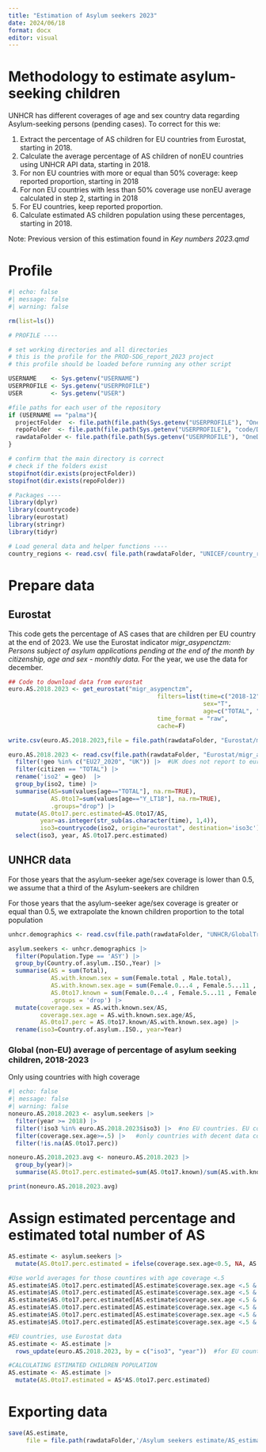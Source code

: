 ```yaml
---
title: "Estimation of Asylum seekers 2023"
date: 2024/06/18
format: docx
editor: visual
---
```


# Methodology to estimate asylum-seeking children

UNHCR has different coverages of age and sex country data regarding Asylum-seeking persons (pending cases). To correct for this we:

1.  Extract the percentage of AS children for EU countries from Eurostat, starting in 2018.
2.  Calculate the average percentage of AS children of nonEU countries using UNHCR API data, starting in 2018.
3.  For non EU countries with more or equal than 50% coverage: keep reported proportion, starting in 2018
4.  For non EU countries with less than 50% coverage use nonEU average calculated in step 2, starting in 2018
5.  For EU countries, keep reported proportion.
6.  Calculate estimated AS children population using these percentages, starting in 2018.

Note: Previous version of this estimation found in *Key numbers 2023.qmd*

# Profile

```r
#| echo: false
#| message: false
#| warning: false

rm(list=ls())

# PROFILE ----

# set working directories and all directories 
# this is the profile for the PROD-SDG_report_2023 project
# this profile should be loaded before running any other script

USERNAME    <- Sys.getenv("USERNAME")
USERPROFILE <- Sys.getenv("USERPROFILE")
USER        <- Sys.getenv("USER")

#file paths for each user of the repository
if (USERNAME == "palma"){
  projectFolder  <- file.path(file.path(Sys.getenv("USERPROFILE"), "OneDrive - UNICEF/Migration and Displacement/Data/Asylum seekers estimate")) #Output files
  repoFolder  <- file.path(file.path(Sys.getenv("USERPROFILE"), "code/DW-DemogMigration")) #repository files
  rawdataFolder <- file.path(file.path(Sys.getenv("USERPROFILE"), "OneDrive - UNICEF/Migration and Displacement/Data/"))  #raw data folder
} 

# confirm that the main directory is correct
# check if the folders exist
stopifnot(dir.exists(projectFolder))
stopifnot(dir.exists(repoFolder))

# Packages ----
library(dplyr) 
library(countrycode)
library(eurostat)
library(stringr)
library(tidyr) 

# Load general data and helper functions ----
country_regions <- read.csv( file.path(rawdataFolder, "UNICEF/country_regions_master.csv")) 
```

# Prepare data

## Eurostat

This code gets the percentage of AS cases that are children per EU country at the end of 2023. We use the Eurostat indicator *migr_asypenctzm: Persons subject of asylum applications pending at the end of the month by citizenship, age and sex - monthly data.* For the year, we use the data for december.

```r
## Code to download data from eurostat
euro.AS.2018.2023 <- get_eurostat("migr_asypenctzm",
                                          filters=list(time=c("2018-12","2019-12","2020-12","2021-12","2022-12","2023-12"),
                                                       sex="T",
                                                       age=c("TOTAL", "Y_LT18")),
                                          time_format = "raw",
                                          cache=F)

write.csv(euro.AS.2018.2023,file = file.path(rawdataFolder, "Eurostat/migr_asypenctzm_20240619.csv"), row.names = FALSE)

euro.AS.2018.2023 <- read.csv(file.path(rawdataFolder, "Eurostat/migr_asypenctzm_20240619.csv")) |> 
  filter(!geo %in% c("EU27_2020", "UK")) |>  #UK does not report to eurostat anymore
  filter(citizen == "TOTAL") |> 
  rename('iso2' = geo)  |> 
  group_by(iso2, time) |> 
  summarise(AS=sum(values[age=="TOTAL"], na.rm=TRUE),
            AS.0to17=sum(values[age=="Y_LT18"], na.rm=TRUE),
            .groups="drop") |> 
  mutate(AS.0to17.perc.estimated=AS.0to17/AS,
         year=as.integer(str_sub(as.character(time), 1,4)),
         iso3=countrycode(iso2, origin="eurostat", destination='iso3c')) |> 
  select(iso3, year, AS.0to17.perc.estimated)
```

## UNHCR data

For those years that the asylum-seeker age/sex coverage is lower than 0.5, we assume that a third of the Asylum-seekers are children

For those years that the asylum-seeker age/sex coverage is greater or equal than 0.5, we extrapolate the known children proportion to the total population

```r

unhcr.demographics <- read.csv(file.path(rawdataFolder, "UNHCR/GlobalTrends2023/source_data/unhcr_query/demographics.csv"))

asylum.seekers <- unhcr.demographics |> 
  filter(Population.Type == 'ASY') |> 
  group_by(Country.of.asylum..ISO.,Year) |> 
  summarise(AS = sum(Total),
            AS.with.known.sex = sum(Female.total , Male.total),
            AS.with.known.sex.age = sum(Female.0...4 , Female.5...11 , Female.12...17 , Female.18...59 , Female.60 ,Male.0...4 , Male.5...11 , Male.12...17 , Male.18...59 , Male.60),
            AS.0to17.known = sum(Female.0...4 , Female.5...11 , Female.12...17 , Male.0...4 , Male.5...11 , Male.12...17),
            .groups = 'drop') |> 
  mutate(coverage.sex = AS.with.known.sex/AS,
         coverage.sex.age = AS.with.known.sex.age/AS,
         AS.0to17.perc = AS.0to17.known/AS.with.known.sex.age) |> 
  rename(iso3=Country.of.asylum..ISO., year=Year) 

```

### Global (non-EU) average of percentage of asylum seeking children, 2018-2023

Only using countries with high coverage

```r
#| echo: false
#| message: false
#| warning: false
noneuro.AS.2018.2023 <- asylum.seekers |> 
  filter(year >= 2018) |> 
  filter(!iso3 %in% euro.AS.2018.2023$iso3) |>  #no EU countries. EU countries data from Eurostat
  filter(coverage.sex.age>=.5) |>   #only countries with decent data coverage
  filter(!is.na(AS.0to17.perc))

noneuro.AS.2018.2023.avg <- noneuro.AS.2018.2023 |> 
  group_by(year)|> 
  summarise(AS.0to17.perc.estimated=sum(AS.0to17.known)/sum(AS.with.known.sex.age))

print(noneuro.AS.2018.2023.avg)
```

# Assign estimated percentage and estimated total number of AS

```r
AS.estimate <- asylum.seekers |> 
  mutate(AS.0to17.perc.estimated = ifelse(coverage.sex.age<0.5, NA, AS.0to17.perc))

#Use world averages for those countires with age coverage <.5 
AS.estimate$AS.0to17.perc.estimated[AS.estimate$coverage.sex.age <.5 & AS.estimate$year==2018] <- noneuro.AS.2018.2023.avg$AS.0to17.perc.estimated[1]
AS.estimate$AS.0to17.perc.estimated[AS.estimate$coverage.sex.age <.5 & AS.estimate$year==2019] <- noneuro.AS.2018.2023.avg$AS.0to17.perc.estimated[2]
AS.estimate$AS.0to17.perc.estimated[AS.estimate$coverage.sex.age <.5 & AS.estimate$year==2020] <- noneuro.AS.2018.2023.avg$AS.0to17.perc.estimated[3]
AS.estimate$AS.0to17.perc.estimated[AS.estimate$coverage.sex.age <.5 & AS.estimate$year==2021] <- noneuro.AS.2018.2023.avg$AS.0to17.perc.estimated[4]
AS.estimate$AS.0to17.perc.estimated[AS.estimate$coverage.sex.age <.5 & AS.estimate$year==2022] <- noneuro.AS.2018.2023.avg$AS.0to17.perc.estimated[5]
AS.estimate$AS.0to17.perc.estimated[AS.estimate$coverage.sex.age <.5 & AS.estimate$year==2023] <- noneuro.AS.2018.2023.avg$AS.0to17.perc.estimated[6]

#EU countries, use Eurostat data
AS.estimate <- AS.estimate |> 
  rows_update(euro.AS.2018.2023, by = c("iso3", "year"))  #for EU countries use eurostat values

#CALCULATING ESTIMATED CHILDREN POPULATION
AS.estimate <- AS.estimate |> 
  mutate(AS.0to17.estimated = AS*AS.0to17.perc.estimated)
```

# Exporting data

```r
save(AS.estimate,
     file = file.path(rawdataFolder,'/Asylum seekers estimate/AS_estimate_2023.RData'))
```
